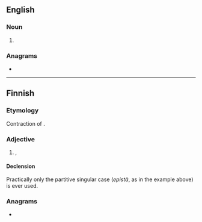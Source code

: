 {{also|épis}}
==English==

===Noun===
{{head|en|noun form}}

# {{plural of|en|epi}}

===Anagrams===
* {{anagrams|en|a=eips|Peis|Seip|Sipe|ipes|pies|pisé|sipe}}

----

==Finnish==

===Etymology===
Contraction of {{m|fi|epäreilu||unfair, unjust}}.

===Adjective===
{{fi-adj}}

# {{lb|fi|slang}} {{l|en|unfair}}, {{l|en|unjust}}
#: {{usex|fi|On ihan '''epistä''', että...|It's quite '''unfair''' that...}}

====Declension====
Practically only the partitive singular case (''epistä'', as in the example above) is ever used.

{{fi-decl-vastaus|pos=adj|epi|ä}}

===Anagrams===
* {{anagrams|fi|a=eips|pesi|sepi}}